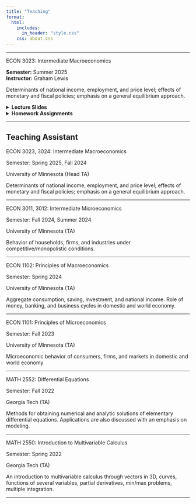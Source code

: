 ```yaml
---
title: "Teaching"
format: 
  html:
    includes:
      in_header: "style.css"
    css: about.css
---
```


<!-- Horizontal line between course blocks -->

<hr>

:::::: course-block
::: course-title
ECON 3023: Intermediate Macroeconomics
:::

::: course-info
**Semester:** Summer 2025\
**Instructor:** Graham Lewis
:::

<p class="course-description">

Determinants of national income, employment, and price level; effects of monetary and fiscal policies; emphasis on a general equilibrium approach.

</p>

::: course-materials
<details>

<summary><strong>Lecture Slides</strong></summary>

-   [Lecture 1 - Introduction](lectures/lecture1_Introduction.pdf){target="_blank"}
-   [Lecture 2 - Production](lectures/lecture2_Production.pdf){target="_blank"}
-   [Lecture 3 - Solow](lectures/lecture3_Solow.pdf){target="_blank"}
-   [Lecture 4 - Ideas](lectures/lecture4_Ideas.pdf){target="_blank"}
-   [Lecture 5 - Beyond Physical Capital](lectures/lecture5_expandingCapital.pdf){target="_blank"}
-   [Lecture 6 - Human Capital](lectures/lecture6_HumanCapital.pdf){target="_blank"}
-   [Lecture 7 - Unmeasured Capital](lectures/lecture7_UnmeasuredCapital.pdf){target="_blank"}
-   [Lecture 8 - Labor Supply](lectures/lecture8_LaborSupply.pdf){target="_blank"}
-   [Lecture 9 - Taxes](lectures/lecture9_Taxes.pdf){target="_blank"}

</details>

<details>

<summary><strong>Homework Assignments️</strong></summary>

- [HW 1 – Production and Solow](homeworks/hw1.pdf){target="_blank"}
- [HW 2 – Romer and Human Capital](homeworks/hw2.pdf){target="_blank"}
- [HW 3 – Unmeasured Capital and Labor Supply](homeworks/hw3.pdf){target="_blank"}

</details>
:::
::::::

<hr>

## Teaching Assistant

:::::: course-block
::: course-title
ECON 3023, 3024: Intermediate Macroeconomics
:::

::: course-info
Semester: Spring 2025, Fall 2024
:::

::: course-info
University of Minnesota (Head TA)
:::

<p class="course-description">

Determinants of national income, employment, and price level; effects of monetary and fiscal policies; emphasis on a general equilibrium approach.

</p>
::::::

<hr>

:::::: course-block
::: course-title
ECON 3011, 3012: Intermediate Microeconomics
:::

::: course-info
Semester: Fall 2024, Summer 2024
:::

::: course-info
University of Minnesota (TA)
:::

<p class="course-description">

Behavior of households, firms, and industries under competitive/monopolistic conditions.

</p>
::::::

<hr>

<!-- Horizontal line between course blocks -->

:::::: course-block
::: course-title
ECON 1102: Principles of Macroeconomics
:::

::: course-info
Semester: Spring 2024
:::

::: course-info
University of Minnesota (TA)
:::

<p class="course-description">

Aggregate consumption, saving, investment, and national income. Role of money, banking, and business cycles in domestic and world economy.

</p>
::::::

<hr>

:::::: course-block
::: course-title
ECON 1101: Principles of Microeconomics
:::

::: course-info
Semester: Fall 2023
:::

::: course-info
University of Minnesota (TA)
:::

<p class="course-description">

Microeconomic behavior of consumers, firms, and markets in domestic and world economy

</p>
::::::

<hr>

:::::: course-block
::: course-title
MATH 2552: Differential Equations
:::

::: course-info
Semester: Fall 2022
:::

::: course-info
Georgia Tech (TA)
:::

<p class="course-description">

Methods for obtaining numerical and analytic solutions of elementary differential equations. Applications are also discussed with an emphasis on modeling.

</p>
::::::

<hr>

:::::: course-block
::: course-title
MATH 2550: Introduction to Multivariable Calculus
:::

::: course-info
Semester: Spring 2022
:::

::: course-info
Georgia Tech (TA)
:::

<p class="course-description">

An introduction to multivariable calculus through vectors in 3D, curves, functions of several variables, partial derivatives, min/max problems, multiple integration.

</p>
::::::

<hr>
